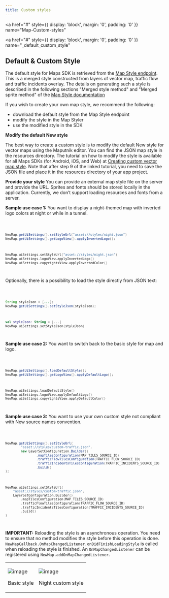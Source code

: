 ```yaml
---
title: Custom styles
---
```


<a
  href="#"
  style={{ display: 'block', margin: '0', padding: '0' }}
  name="Map-Custom-styles"
></a>

<a
  href="#"
  style={{ display: 'block', margin: '0', padding: '0' }}
  name="_default_custom_style"
></a>

## Default & Custom Style

The default style for Maps SDK is retrieved from
the [Map Style endpoint](/map-display-api/documentation/mapstyles/map-styles).
This is a merged style constructed from layers of vector map, traffic flow and traffic incidents
overlay. The details on generating such a style is described in the following sections "Merged style
method" and "Merged sprite method" of
the [Map Style documentation](/map-display-api/documentation/mapstyles/map-styles)

If you wish to create your own map style, we recommend the following:

- download the default style from the Map Style endpoint
- modify the style in the Map Styler
- use the modified style in the SDK

**Modify the default New style**

The best way to create a custom style is to modify the default New style for vector maps using
the Maputnik editor. You can find the JSON map style in the resources directory. The tutorial on how
to modify the style is available for all Maps SDKs (for Android, iOS, and Web)
at [Creating custom vector map style](https://developer.New.com/maps-sdk-web/tutorials-advanced/creating-custom-vector-map-style). Note that after step 9 of the linked tutorial, you need to save the JSON file and place it in the
resources directory of your app project.

**Provide your style** You can provide an external map style file on the server and provide the URL.
Sprites and fonts should be stored locally in the application. Currently, we don’t support loading
resources and fonts from a server.

**Sample use case 1:** You want to display a night-themed map with inverted logo colors at night or
while in a tunnel.

<Code>

```java
NewMap.getUiSettings().setStyleUrl("asset://styles/night.json")
NewMap.getUiSettings().getLogoView().applyInvertedLogo();
```

```kotlin
NewMap.uiSettings.setStyleUrl("asset://styles/night.json")
NewMap.uiSettings.logoView.applyInvertedLogo()
NewMap.uiSettings.copyrightsView.applyInvertedColor()
```

</Code>

Optionally, there is a possibility to load the style directly from JSON text:

<Code>

```java
String styleJson = [...];
NewMap.getUiSettings().setStyleJson(styleJson);
```

```kotlin
val styleJson: String = [...]
NewMap.uiSettings.setStyleJson(styleJson)
```

</Code>

**Sample use case 2:** You want to switch back to the basic style for map and logo.

<Code>

```java
NewMap.getUiSettings().loadDefaultStyle();
NewMap.getUiSettings().getLogoView().applyDefaultLogo();
```

```kotlin
NewMap.uiSettings.loadDefaultStyle()
NewMap.uiSettings.logoView.applyDefaultLogo()
NewMap.uiSettings.copyrightsView.applyDefaultColor()
```

</Code>

**Sample use case 3:** You want to use your own custom style not compliant with New source names
convention.

<Code>

```java
NewMap.getUiSettings().setStyleUrl(
        "asset://styles/custom-traffic.json",
        new LayerSetConfiguration.Builder()
                .mapTilesConfiguration(MAP_TILES_SOURCE_ID)
                .trafficFlowTilesConfiguration(TRAFFIC_FLOW_SOURCE_ID)
                .trafficIncidentsTilesConfiguration(TRAFFIC_INCIDENTS_SOURCE_ID)
                .build()
);
```

```kotlin
NewMap.uiSettings.setStyleUrl(
    "asset://styles/custom-traffic.json",
    LayerSetConfiguration.Builder()
        .mapTilesConfiguration(MAP_TILES_SOURCE_ID)
        .trafficFlowTilesConfiguration(TRAFFIC_FLOW_SOURCE_ID)
        .trafficIncidentsTilesConfiguration(TRAFFIC_INCIDENTS_SOURCE_ID)
        .build()
)
```

</Code>

**IMPORTANT:** Reloading the style is an asynchronous operation. You need to ensure that no method
modifies the style before this operation is
done. `NewMapCallback.OnMapChangedListener.onDidFinishLoadingStyle` is called when reloading the
style is finished. An `OnMapChangedListener` can be registered
using `NewMap.addOnMapChangedListener`.

<table>
  <tbody>
    <tr>
      <td>
        <ContentWrapper maxWidth="350px" objectFit="contain">
          <p>
            <img src="../images/Custom_styleBasic.png" alt="image" />
          </p>
        </ContentWrapper>
        <p>Basic style</p>
      </td>
      <td>
        <ContentWrapper maxWidth="350px" objectFit="contain">
          <p>
            <img src="../images/Custom_styleCustom.png" alt="image" />
          </p>
        </ContentWrapper>
        <p>Night custom style</p>
      </td>
    </tr>
  </tbody>
</table>